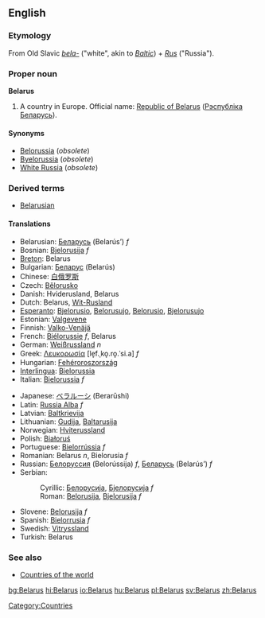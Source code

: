 ==English==
{{wikipedia}}
===Etymology===
From Old Slavic ''[[bela-]]'' ("white", akin to ''[[Baltic]]'') + ''[[Rus]]'' ("Russia").

===Proper noun===
'''Belarus'''
# A country in Europe. Official name: [[Republic of Belarus]] ([[Рэспублiка Беларусь]]).

====Synonyms====
*[[Belorussia]] (''obsolete'')
*[[Byelorussia]] (''obsolete'')
*[[White Russia]] (''obsolete'')

===Derived terms===
*[[Belarusian]]

====Translations====
{{top}}
*Belarusian: [[Беларусь]] (Belarús’) ''f''
*Bosnian: [[Bjelorusija]] ''f''
*[[Breton]]: Belarus
*Bulgarian: [[Беларус]] (Belarús)
*Chinese: [[白俄罗斯]]
*Czech: [[Bělorusko]]
*Danish: Hviderusland, Belarus
*Dutch: Belarus, [[Wit-Rusland]]
*[[Esperanto]]: [[Bjelorusio]], [[Belorusujo]], [[Belorusio]], [[Bjelorusujo]]
*Estonian: [[Valgevene]]
*Finnish: [[Valko-Venäjä]]
*French: [[Biélorussie]] ''f'', Belarus
*German: [[Weißrussland]] ''n''
*Greek: [[Λευκορωσία]] [le̞f.ˌko̞.ro̞.ˈsi.a] ''f''
*Hungarian: [[Fehéroroszország]]
*[[Interlingua]]: [[Bielorussia]]
*Italian: [[Bielorussia]] ''f''
{{mid}}
*Japanese: [[ベラルーシ]] (Berarūshi)
*Latin: [[Russia Alba]] ''f''
*Latvian: [[Baltkrievija]]
*Lithuanian: [[Gudija]], [[Baltarusija]]
*Norwegian: [[Hviterussland]]
*Polish: [[Białoruś]]
*Portuguese: [[Bielorrússia]] ''f''
*Romanian: Belarus ''n'', Bielorusia ''f''
*Russian: [[Белоруссия]] (Belorússija) ''f'', [[Беларусь]] (Belarús’) ''f''
*Serbian:
*:Cyrillic: [[Белорусија]], [[Бјелорусија]] ''f''
*:Roman: [[Belorusija]], [[Bjelorusija]] ''f''
*Slovene: [[Belorusija]] ''f''
*Spanish: [[Bielorrusia]] ''f''
*Swedish: [[Vitryssland]]
*Turkish: Belarus
{{bottom}}

===See also===
*[[Countries of the world]]

[[Category:Countries]]
[[bg:Belarus]]
[[hi:Belarus]]
[[io:Belarus]]
[[hu:Belarus]]
[[pl:Belarus]]
[[sv:Belarus]]
[[zh:Belarus]]